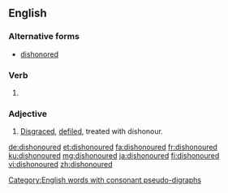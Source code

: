 ==English==

===Alternative forms===
* [[dishonored]]

===Verb===
{{head|en|verb form}}

# {{en-past of|dishonour}}

===Adjective===

# [[disgrace|Disgraced]], [[defile]]d, treated with dishonour.

[[Category:English words with consonant pseudo-digraphs]]

[[de:dishonoured]]
[[et:dishonoured]]
[[fa:dishonoured]]
[[fr:dishonoured]]
[[ku:dishonoured]]
[[mg:dishonoured]]
[[ja:dishonoured]]
[[fi:dishonoured]]
[[vi:dishonoured]]
[[zh:dishonoured]]